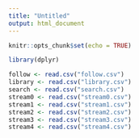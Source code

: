 ```yaml
---
title: "Untitled"
output: html_document
---
```


```r
knitr::opts_chunk$set(echo = TRUE)
```

```r
library(dplyr)
```

```r
follow <- read.csv("follow.csv")
library <- read.csv("library.csv")
search <- read.csv("search.csv")
stream0 <- read.csv("stream0.csv")
stream1 <- read.csv("stream1.csv")
stream2 <- read.csv("stream2.csv")
stream3 <- read.csv("stream3.csv")
stream4 <- read.csv("stream4.csv")
```


